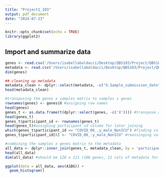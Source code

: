 ```yaml
---
title: "Project1_103"
output: pdf_document
date: "2024-07-23"
---
```


```r
knitr::opts_chunk$set(echo = TRUE)
library(ggplot2)
```

## Import and summarize data


```r
genes <- read.csv('/Users/isabellabaldacci/Desktop/QBS103/Project/QBS103_GSE157103_genes.csv', sep = ',', header = TRUE)
metadata <- read.csv('/Users/isabellabaldacci/Desktop/QBS103/Project/QBS103_GSE157103_series_matrix.csv', header = TRUE)
dim(genes)
```


```r
## cleaning up metadata
metadata_clean <- dplyr::select(metadata, -c("X.Sample_submission_date","channel_count","status","last_update_date","type","channel_count","source_name_ch1","organism_ch1","apacheii","ferritin.ng.ml.","ddimer.mg.l_feu.","procalcitonin.ng.ml..","lactate.mmol.l.","fibrinogen","sofa"))
head(metadata_clean)

```
```r
#transposing the genes x samples matrix to samples x genes
rownames(genes) <- genes$X #assigning row names
head(genes)
genes_t <- as.data.frame(t(dplyr::select(genes, -c('X')))) #transpose as a dataframe
head(genes_t)
genes_t$participant_id <- rownames(genes_t)
head(genes_t)#assigning participant id column for later joining
which(genes_t$participant_id == "COVID_06_.y_male_NonICU") #finding column with mismatch to metadata
genes_t$participant_id[6] <- "COVID_06_:y_male_NonICU" #reassinging value to match metadata

```

```r
#combining the samples x genes matrix to the metadata
all_data <- dplyr::inner_join(genes_t, metadata_clean, by = 'participant_id')
head(all_data)
dim(all_data) #should be 126 x 111 (100 genes, 11 cols of metadata for all 126 samples)
```
```r
ggplot(data = all_data, aes(A1BG)) +
  geom_histogram()
```
```r

```



